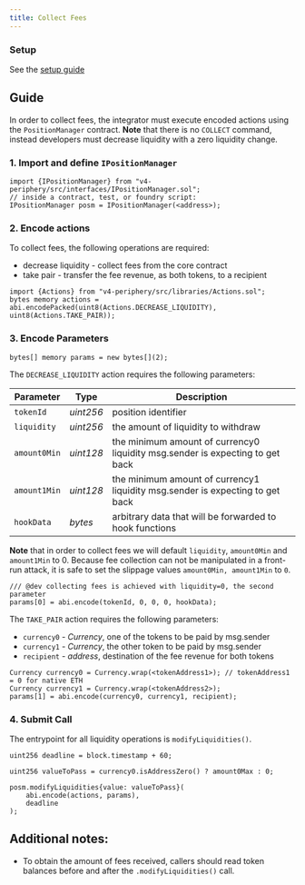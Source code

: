 ```yaml
---
title: Collect Fees
---
```


### Setup

See the [setup guide](./00-setup-liquidity.mdx)

## Guide

In order to collect fees, the integrator must execute encoded actions
using the `PositionManager` contract. **Note** that there is no
`COLLECT` command, instead developers must decrease liquidity with a zero
liquidity change.

### 1. Import and define `IPositionManager`

```solidity
import {IPositionManager} from "v4-periphery/src/interfaces/IPositionManager.sol";
// inside a contract, test, or foundry script:
IPositionManager posm = IPositionManager(<address>);
```

### 2. Encode actions

To collect fees, the following operations are required:
* decrease liquidity - collect fees from the core contract
* take pair - transfer the fee revenue, as both tokens, to a recipient

```solidity
import {Actions} from "v4-periphery/src/libraries/Actions.sol";
bytes memory actions = abi.encodePacked(uint8(Actions.DECREASE_LIQUIDITY), uint8(Actions.TAKE_PAIR));
```

### 3. Encode Parameters

```solidity
bytes[] memory params = new bytes[](2);
```

The `DECREASE_LIQUIDITY` action requires the following parameters:

| Parameter    | Type      | Description                                                                   |
|--------------|-----------|-------------------------------------------------------------------------------|
| `tokenId`    | _uint256_ | position identifier                                                           |
| `liquidity`  | _uint256_ | the amount of liquidity to withdraw                                           |
| `amount0Min` | _uint128_ | the minimum amount of currency0 liquidity msg.sender is expecting to get back |
| `amount1Min` | _uint128_ | the minimum amount of currency1 liquidity msg.sender is expecting to get back |
| `hookData`   | _bytes_   | arbitrary data that will be forwarded to hook functions                       |

**Note** that in order to collect fees we will default `liquidity`, `amount0Min` and `amount1Min` to 0.
Because fee collection can not be manipulated in a front-run attack, it is safe to set the slippage
values `amount0Min, amount1Min` to `0`.

```solidity
/// @dev collecting fees is achieved with liquidity=0, the second parameter
params[0] = abi.encode(tokenId, 0, 0, 0, hookData);
```

The `TAKE_PAIR` action requires the following parameters:

* `currency0` - _Currency_, one of the tokens to be paid by msg.sender
* `currency1` - _Currency_, the other token to be paid by msg.sender
* `recipient` - _address_, destination of the fee revenue for both tokens

```solidity
Currency currency0 = Currency.wrap(<tokenAddress1>); // tokenAddress1 = 0 for native ETH
Currency currency1 = Currency.wrap(<tokenAddress2>);
params[1] = abi.encode(currency0, currency1, recipient);
```

### 4. Submit Call

The entrypoint for all liquidity operations is `modifyLiquidities()`.

```solidity
uint256 deadline = block.timestamp + 60;

uint256 valueToPass = currency0.isAddressZero() ? amount0Max : 0;

posm.modifyLiquidities{value: valueToPass}(
    abi.encode(actions, params),
    deadline
);
```

## Additional notes:

* To obtain the amount of fees received, callers should read
token balances before and after the `.modifyLiquidities()` call.

